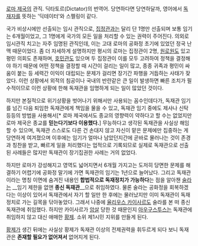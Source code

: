 [[로마 제국]]의 관직. 딕타토르(Dictator)의 번역어. 당연하다면 당연하달까, 영어에서 [[독재자]]를 뜻하는 '딕테이터'와 스펠링이 같다.

국가 비상시에만 선출되는 임시 관직으로, [[집정관]]과는 달리 단 1명만 선출되며 보통 임기는 6개월이었고, 그 1명에게 국가의 모든 일을 처리할 수 있는 권력이 주어진다. 의외로 임시관직 치고는 자주 임명된 관직인데, 이는 고대 로마의 공화정 초기에 있었던 정국 난맥 때문이었다. 좀 더 자세하게 설명하지만 평시의 로마는 집정관이 2명, [[원로원]]도 있고 평민 의회도 존재하며, [[호민관]]도 있으며 두 집정관이 이를 모두 고려하여 정책을 결정해야 하기 때문에 어떤 정책을 결정할 때 시간이 걸리는 일이 많고, 종종 귀족과 평민이 싸움이 붙는 등 세력간 이익이 대립되는 문제가 걸리면 장기간 파행을 거듭하는 사태가 잦았다. 이런 상황에서 외적의 침공이나 국내의 반란같은 큰 일이 발생하면 빠른 조치가 필수적이므로 이런 상황에 한해 독재관을 임명하게 되는 일이 많았던 것이다.

하지만 본질적으로 위기상황을 벗어나기 위해서만 사용되는 꼼수인데다가, 독재관 임기를 넘긴 다음 퇴임한 독재관에게 책임을 물을 수 있고, 독재관 임기 중에도 제사나 신탁 등등의 방법을 사용해서[* 로마 제국에서도 종교의 영향력이 약하다고 할 수는 없었지만 로마 제국은 종교를 '''믿는다기보다 이용했다.'''] 무능하다고 생각된 독재관을 사실상 해임할 수 있으며, 독재관 스스로도 다른 건 손대지 않고 자신이 맡은 문제에만 집중하는 게 당연하게 여겨졌으며 이후에는 임기가 얼마나 남았던지간에 곧바로 물러나는 것이 존경과 칭찬을 받고, 빠르게 일을 처리했다는 업적으로 기록되므로 실제로 독재관으로 선출된 사례들은 많지만 독재관이 장기집권한 사례는 거의 없었다.

하지만 로마가 강성해지고 영역도 넓어지면서 6개월 가지고는 도저히 당면한 문제를 해결하기 어렵기에 공화정 말기에 가면 독재관의 임기는 1년으로 늘어났다. 그리고 독재관이라는 명칭 이면에 숨겨진 내용인 '''합법적으로 독재정치가 가능하다'''는 점을 알아챈 [[술라]]는 __임기 제한을 없앤 '''종신 독재관'''__으로 취임하였다. 물론 술라는 공화정을 회복하겠다는 이상이 있어서 독재관에서 자기 할 일만 한 후에는 물러났지만 이미 독재관이 독재정치로 가는 길목을 닦아놓았다. 그래서 나중에 [[율리우스 카이사르]]도 술라를 본 떠 종신 독재관에 취임했다. 하지만 카이사르가 [[암살]] 당한 것 때문인지 [[아우구스투스]]는 독재관에 취임하지 않고 대신 애매한 [[황제]]. 소위 제1시민 지위를 만들게 된다.

[[황제]]가 생긴 뒤에는 사실상 황제가 독재관 이상의 전제권력을 휘두르게 되다 보니 독재관은 '''존재할 필요가 없어져서''' 없어지게 된다.
